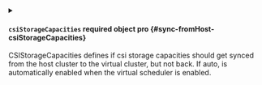 
<details className="config-field" data-expandable="true">
<summary>

#### `csiStorageCapacities` <span className="config-field-required" data-required="false">required</span> <span className="config-field-type">object</span> <span className="config-field-default"></span> <span className="config-field-enum"></span> <span data-pro="false" className="config-field-pro">pro</span> {#sync-fromHost-csiStorageCapacities}

CSIStorageCapacities defines if csi storage capacities should get synced from the host cluster to the virtual cluster, but not back. If auto, is automatically enabled when the virtual scheduler is enabled.

</summary>




<details className="config-field" data-expandable="false" open>
<summary>

##### `enabled` <span className="config-field-required" data-required="false">required</span> <span className="config-field-type">string|boolean</span> <span className="config-field-default"></span> <span className="config-field-enum"></span> <span data-pro="false" className="config-field-pro">pro</span> {#sync-fromHost-csiStorageCapacities-enabled}

Enabled defines if this option should be enabled.

</summary>



</details>


</details>
